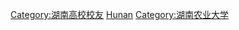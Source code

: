 [[Category:湖南高校校友|Category:湖南高校校友]]
[[Category:中華人民共和國農業大學校友|Hunan]]
[[Category:湖南农业大学|Category:湖南农业大学]]